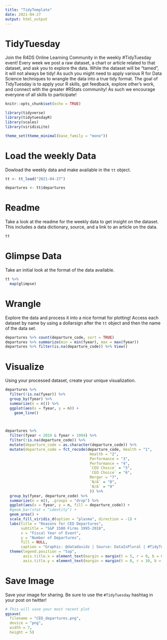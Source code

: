 ```yaml
---
title: "TidyTemplate"
date: 2021-04-27
output: html_output
---
```


# TidyTuesday

Join the R4DS Online Learning Community in the weekly #TidyTuesday event!
Every week we post a raw dataset, a chart or article related to that dataset, and ask you to explore the data.
While the dataset will be “tamed”, it will not always be tidy! As such you might need to apply various R for Data Science techniques to wrangle the data into a true tidy format.
The goal of TidyTuesday is to apply your R skills, get feedback, explore other’s work, and connect with the greater #RStats community!
As such we encourage everyone of all skills to participate!

```r

knitr::opts_chunk$set(echo = TRUE)

library(tidyverse)
library(tidytuesdayR)
library(scales)
library(viridisLite)

theme_set(theme_minimal(base_family = "mono"))

```

# Load the weekly Data

Dowload the weekly data and make available in the `tt` object.

```r

tt <- tt_load("2021-04-27")

departures <- tt$departures
```


# Readme

Take a look at the readme for the weekly data to get insight on the dataset.
This includes a data dictionary, source, and a link to an article on the data.

```r

tt

```


# Glimpse Data

Take an initial look at the format of the data available.

```r

tt %>% 
  map(glimpse)

```

# Wrangle

Explore the data and process it into a nice format for plotting! Access each dataset by name by using a dollarsign after the `tt` object and then the name of the data set.

```r
departures %>% count(departure_code, sort = TRUE)
departures %>% summarize(min = min(fyear), max = max(fyear))
departures %>% filter(is.na(departure_code)) %>% View()

```


# Visualize

Using your processed dataset, create your unique visualization.

```r
departures %>%
  filter(!is.na(fyear)) %>%
  group_by(fyear) %>%
  summarize(n = n()) %>%
  ggplot(aes(x = fyear, y = n)) +
    geom_line()

  
```
```r
departures %>%
  filter(fyear < 2019 & fyear > 1994) %>%
  filter(!is.na(departure_code)) %>%
  mutate(departure_code = as.character(departure_code)) %>%
  mutate(departure_code = fct_recode(departure_code, Health = "1",
                                      Health = "2",
                                      Performance = "3",
                                      Performance = "4",
                                      `CEO Choice` = "5",
                                      `CEO Choice` = "6",
                                      Merger = "7",
                                      `N/A` = "8",
                                      `N/A` = "9"
                                      )) %>%
  group_by(fyear, departure_code) %>%
  summarize(n = n(), .groups = "drop") %>%
  ggplot(aes(x = fyear, y = n, fill = departure_code)) +
  #geom_bar(stat = "identity") +
  geom_area() +
  scale_fill_viridis_d(option = "plasma", direction = -1) +
  labs(title = "Reasons for CEO Departures",
       subtitle = "S&P 1500 Firms 1995-2018",
       x = "Fiscal Year of Event",
       y = "Number of Departures",
       fill = NULL,
       caption = "Graphic: @datadavidz | Source: DataIsPlural | #TidyTuesday") +
  theme(legend.position = "top",
        axis.title.x = element_text(margin = margin(t = 5, r = 0, b = 0, l = 0)),
        axis.title.y = element_text(margin = margin(t = 0, r = 10, b = 0, l = 0)))
```



# Save Image

Save your image for sharing. Be sure to use the `#TidyTuesday` hashtag in your post on twitter! 

```r

# This will save your most recent plot
ggsave(
  filename = "CEO_departures.png",
  device = "png",
  width = 7,
  height = 5)

```
